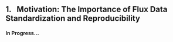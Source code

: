 ## 1. &nbsp; Motivation: The Importance of Flux Data Standardization and Reproducibility

#### In Progress...

<br>

<!-- [Intro section with manifesto on standardization and reproducibility]

- Different techniques/levels of QAQC e.g., with different PIs, software, project needs etc.. These cleaning steps standardize across these different datasets.

Include/emphasize why this is a good way compared with their usual way - same as others (standardized)

[XXX Rosie see notes for adding content here] -->
